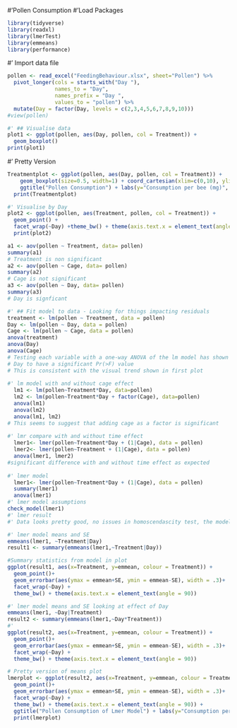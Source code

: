 #'Pollen Consumption
#'Load Packages
```r
library(tidyverse)
library(readxl)
library(lmerTest)
library(emmeans)
library(performance)
```
#' Import data file

```r
pollen <- read_excel("FeedingBehaviour.xlsx", sheet="Pollen") %>%
  pivot_longer(cols = starts_with("Day "),
               names_to = "Day",
               names_prefix = "Day ",
               values_to = "pollen") %>%
  mutate(Day = factor(Day, levels = c(2,3,4,5,6,7,8,9,10)))
#view(pollen)

#' ## Visualise data
plot1 <- ggplot(pollen, aes(Day, pollen, col = Treatment)) +
  geom_boxplot()
print(plot1)
```
#' Pretty Version
```r
Treatmentplot <- ggplot(pollen, aes(Day, pollen, col = Treatment)) +
    geom_boxplot(size=0.5, width=1) + coord_cartesian(xlim=c(0,10), ylim=c(0,0.020)) + 
    ggtitle("Pollen Consumption") + labs(y="Consumption per bee (mg)", x="Day")+
  print(Treatmentplot)

#' Visualise by Day
plot2 <- ggplot(pollen, aes(Treatment, pollen, col = Treatment)) +
  geom_point() +
  facet_wrap(~Day) +theme_bw() + theme(axis.text.x = element_text(angle = 90)) +
  print(plot2)

a1 <- aov(pollen ~ Treatment, data= pollen)
summary(a1)
# Treatment is non significant
a2 <- aov(pollen ~ Cage, data= pollen)
summary(a2)
# Cage is not significant 
a3 <- aov(pollen ~ Day, data= pollen)
summary(a3)
# Day is signficant 

#' ## Fit model to data - Looking for things impacting residuals
treatment <- lm(pollen ~ Treatment, data = pollen)
Day <- lm(pollen ~ Day, data = pollen)
Cage <- lm(pollen ~ Cage, data = pollen)
anova(treatment)
anova(Day)
anova(Cage)
# Testing each variable with a one-way ANOVA of the lm model has shown only 
# Day to have a significant Pr(>F) value
# This is consistent with the visual trend shown in first plot
​
#' lm model with and without cage effect
  lm1 <- lm(pollen~Treatment*Day, data=pollen)
  lm2 <- lm(pollen~Treatment*Day + factor(Cage), data=pollen)
  anova(lm1)
  anova(lm2)
  anova(lm1, lm2)
# This seems to suggest that adding cage as a factor is significant
​
#' lmr compare with and without time effect
  lmer1<- lmer(pollen~Treatment*Day + (1|Cage), data = pollen)
  lmer2<- lmer(pollen~Treatment + (1|Cage), data = pollen)
  anova(lmer1, lmer2)
#significant difference with and without time effect as expected
  
#' lmer model
  lmer1<- lmer(pollen~Treatment*Day + (1|Cage), data = pollen)
  summary(lmer1)
  anova(lmer1)
#' lmer model assumptions   
check_model(lmer1)
#' lmer result
#' Data looks pretty good, no issues in homoscendascity test, the model is not missing any relationships

#' lmer model means and SE
emmeans(lmer1, ~Treatment|Day)
result1 <- summary(emmeans(lmer1,~Treatment|Day))

#Summary statistics from model in plot
ggplot(result1, aes(x=Treatment, y=emmean, colour = Treatment)) +
  geom_point()+
  geom_errorbar(aes(ymax = emmean+SE, ymin = emmean-SE), width = .3)+
  facet_wrap(~Day) +
  theme_bw() + theme(axis.text.x = element_text(angle = 90))

#' lmer model means and SE looking at effect of Day
emmeans(lmer1, ~Day|Treatment)
result2 <- summary(emmeans(lmer1,~Day*Treatment))
#'
ggplot(result2, aes(x=Treatment, y=emmean, colour = Treatment)) +
  geom_point()+
  geom_errorbar(aes(ymax = emmean+SE, ymin = emmean-SE), width = .3)+
  facet_wrap(~Day) +
  theme_bw() + theme(axis.text.x = element_text(angle = 90))

# Pretty version of means plot
lmerplot <- ggplot(result2, aes(x=Treatment, y=emmean, colour = Treatment)) +
  geom_point()+
  geom_errorbar(aes(ymax = emmean+SE, ymin = emmean-SE), width = .3)+
  facet_wrap(~Day) +
  theme_bw() + theme(axis.text.x = element_text(angle = 90)) + 
  ggtitle("Pollen Consumption of Lmer Model") + labs(y="Consumption per bee (mg)") +
  print(lmerplot)
```